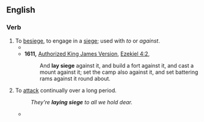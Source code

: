 ==English==

===Verb===
{{en-verb|lay<,,laid> siege}}

# To [[besiege]], to engage in a [[siege]]; used with ''to'' or ''against''.
#* {{quote-web|en|author=Danette Chavez|title=Campaigns are waged on and off the Game Of Thrones battlefield (newbies)|url=https://tv.avclub.com/campaigns-are-waged-on-and-off-the-game-of-thrones-batt-1834536681|work={{w|The A.V. Club}}|date=5 May 2019|passage=And Jon—sweet, dull Jon—almost immediately shares his big secret with his sister-cousins, even though it means shattering the appearance of a united front, which is kind of important, since they are about to attempt to '''lay siege''' to King’s Landing.}}
#* '''1611,''' [[w:Authorized King James Version|Authorized King James Version]], [[s:Bible (King James)/Ezekiel#4:2|Ezekiel 4:2]],
#*: And '''lay siege''' against it, and build a fort against it, and cast a mount against it; set the camp also against it, and set battering rams against it round about.
# {{lb|en|figuratively}} To [[attack]] continually over a long period.
#: ''They're '''laying siege''' to all we hold dear.''
#* {{quote-journal
|en
|date=April 22, 2012
|author=Sam Sheringham
|title=Liverpool 0-1 West Brom
|work=BBC Sport
|url=http://www.bbc.co.uk/sport/0/football/17718147
|page=
|passage=The Reds '''laid siege''' to the Albion goal throughout, with Jordan Henderson striking the underside of the bar and Dirk Kuyt the inside of the post.}}